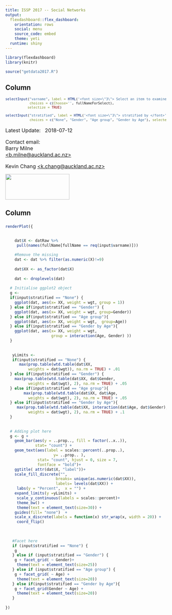 ```yaml
---
title: ISSP 2017 -- Social Networks
output: 
  flexdashboard::flex_dashboard:
    orientation: rows
    social: menu
    source_code: embed
    theme: yeti
  runtime: shiny
---
```




```r
library(flexdashboard)
library(knitr)

source("getdata2017.R")

```

Column {.sidebar}
-----------------------------------------------------------------------

<font size="2">
```r

selectInput("varname", label = HTML('<font size=\"3\"> Select an item to examine </font>'),
            choices = c(Choose='', fullNameForSelect),
           selectize = TRUE)

selectInput("stratified", label = HTML('<font size=\"3\"> stratified by </font>'),
            choices = c("None", "Gender", "Age group", "Gender by Age"), selected = "None")
```
</font>


<font size="3">

Latest Update: \ 
2018-07-12

Contact email: \
Barry Milne \
[<b.milne@auckland.ac.nz>](mailto:b.milne@auckland.ac.nz)

Kevin Chang 
[<k.chang@auckland.ac.nz>](mailto:k.chang@auckland.ac.nz)
</font>



<a href="http://www.arts.auckland.ac.nz/en/about/our-research/research-centres-and-archives/compass.html" target="_blank"> <img src="compass.png" width="200" height="80" /></a>


Column
-----------------------------------------------------------------------

###  

```r
renderPlot({
  

    dat$X <- datRaw %>%
     pull(names(fullName[fullName == req(input$varname)]))
    
    #Remove the missing 
    dat <- dat %>% filter(as.numeric(X)!=9)
    
    dat$XX <- as_factor(dat$X) 
    
    dat <- droplevels(dat)
 
  # Initialise ggplot2 object 
  g <-  
  if(input$stratified == "None") { 
    ggplot(dat, aes(x= XX, weight = wgt, group = 1)) 
  } else if(input$stratified == "Gender") {  
    ggplot(dat, aes(x= XX, weight = wgt, group=Gender))
  } else if(input$stratified == "Age group"){  
    ggplot(dat, aes(x= XX, weight = wgt,  group=Age)) 
  } else if(input$stratified == "Gender by Age"){
    ggplot(dat, aes(x= XX, weight = wgt, 
                    group = interaction(Age, Gender) ))
  }
  
  
   yLimits <- 
   if(input$stratified == "None") { 
      max(prop.table(wtd.table(dat$XX, 
          weights = dat$wgt)), na.rm = TRUE) + .01
  } else if(input$stratified == "Gender") {  
    max(prop.table(wtd.table(dat$XX, dat$Gender,
          weights = dat$wgt), 2), na.rm = TRUE) + .05
  } else if(input$stratified == "Age group"){  
        max(prop.table(wtd.table(dat$XX, dat$Age,
          weights = dat$wgt), 2), na.rm = TRUE) + .05
  } else if(input$stratified == "Gender by Age"){
     max(prop.table(wtd.table(dat$XX, interaction(dat$Age, dat$Gender),
          weights = dat$wgt), 2), na.rm = TRUE) + .1
  }
  
  
  # Adding plot here 
  g <- g +  
    geom_bar(aes(y = ..prop.., fill = factor(..x..)), 
             stat= "count") +
    geom_text(aes(label = scales::percent(..prop..),
                     y= ..prop.. ),
              stat= "count", hjust = 0, size = 7, 
              fontface = "bold")+
    ggtitle( attr(dat$X, "label"))+ 
    scale_fill_discrete("", 
                      breaks= unique(as.numeric(dat$XX)), 
                      labels= levels(dat$XX)) +  
     labs(y = "Percent",  x = "") +
    expand_limits(y =yLimits) +
     scale_y_continuous(labels = scales::percent)+
     theme_bw() +
     theme(text = element_text(size=30)) +
    guides(fill= "none")  +
    scale_x_discrete(labels = function(x) str_wrap(x, width = 20)) + 
     coord_flip()
   
   
   
   #Facet here 
   if (input$stratified == "None") {
    g
   } else if (input$stratified == "Gender") {
    g + facet_grid( ~ Gender)+
     theme(text = element_text(size=25))
   } else if (input$stratified == "Age group") {
    g + facet_grid( ~ Age) +
     theme(text = element_text(size=20))
   } else if(input$stratified == "Gender by Age"){
    g + facet_grid(Gender ~ Age) +
     theme(text = element_text(size=20))
   }
  
})
```

